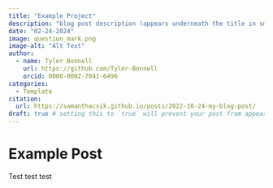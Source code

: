 ```yaml
---
title: "Example Project"
description: "blog post description (appears underneath the title in smaller text) which is included on the listing page"
date: "02-24-2024"
image: question_mark.png
image-alt: "Alt Text"
author:
  - name: Tyler Bonnell
    url: https://github.com/Tyler-Bonnell
    orcid: 0000-0002-7041-6496
categories: 
  - Template
citation: 
  url: https://samanthacsik.github.io/posts/2022-10-24-my-blog-post/ 
draft: true # setting this to `true` will prevent your post from appearing on your listing page until you're ready!
---
```


# Example Post
Test test test
